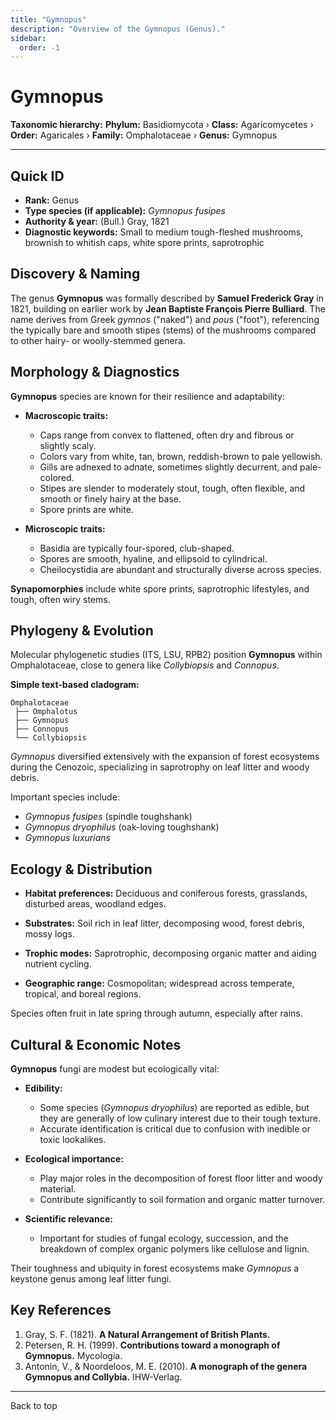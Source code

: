 ```yaml
---
title: "Gymnopus"
description: "Overview of the Gymnopus (Genus)."
sidebar:
  order: -1
---
```



# Gymnopus <Badge variant="note" text="Genus" />

**Taxonomic hierarchy:** **Phylum:** Basidiomycota › **Class:** Agaricomycetes › **Order:** Agaricales › **Family:** Omphalotaceae › **Genus:** Gymnopus

---

## Quick ID
* **Rank:** Genus  
* **Type species (if applicable):** _Gymnopus fusipes_  
* **Authority & year:** (Bull.) Gray, 1821  
* **Diagnostic keywords:** Small to medium tough-fleshed mushrooms, brownish to whitish caps, white spore prints, saprotrophic  

## Discovery & Naming
The genus **Gymnopus** was formally described by **Samuel Frederick Gray** in 1821, building on earlier work by **Jean Baptiste François Pierre Bulliard**. The name derives from Greek _gymnos_ ("naked") and _pous_ ("foot"), referencing the typically bare and smooth stipes (stems) of the mushrooms compared to other hairy- or woolly-stemmed genera.

## Morphology & Diagnostics
**Gymnopus** species are known for their resilience and adaptability:

- **Macroscopic traits:**
  - Caps range from convex to flattened, often dry and fibrous or slightly scaly.
  - Colors vary from white, tan, brown, reddish-brown to pale yellowish.
  - Gills are adnexed to adnate, sometimes slightly decurrent, and pale-colored.
  - Stipes are slender to moderately stout, tough, often flexible, and smooth or finely hairy at the base.
  - Spore prints are white.

- **Microscopic traits:**
  - Basidia are typically four-spored, club-shaped.
  - Spores are smooth, hyaline, and ellipsoid to cylindrical.
  - Cheilocystidia are abundant and structurally diverse across species.

**Synapomorphies** include white spore prints, saprotrophic lifestyles, and tough, often wiry stems.

## Phylogeny & Evolution
Molecular phylogenetic studies (ITS, LSU, RPB2) position **Gymnopus** within Omphalotaceae, close to genera like _Collybiopsis_ and _Connopus_.

**Simple text-based cladogram:**
```
Omphalotaceae
 ├── Omphalotus
 ├── Gymnopus
 ├── Connopus
 └── Collybiopsis
```
_Gymnopus_ diversified extensively with the expansion of forest ecosystems during the Cenozoic, specializing in saprotrophy on leaf litter and woody debris.

Important species include:

- _Gymnopus fusipes_ (spindle toughshank)
- _Gymnopus dryophilus_ (oak-loving toughshank)
- _Gymnopus luxurians_

## Ecology & Distribution
- **Habitat preferences:** Deciduous and coniferous forests, grasslands, disturbed areas, woodland edges.
- **Substrates:** Soil rich in leaf litter, decomposing wood, forest debris, mossy logs.
- **Trophic modes:** Saprotrophic, decomposing organic matter and aiding nutrient cycling.

- **Geographic range:** Cosmopolitan; widespread across temperate, tropical, and boreal regions.

Species often fruit in late spring through autumn, especially after rains.

## Cultural & Economic Notes
**Gymnopus** fungi are modest but ecologically vital:

- **Edibility:**
  - Some species (_Gymnopus dryophilus_) are reported as edible, but they are generally of low culinary interest due to their tough texture.
  - Accurate identification is critical due to confusion with inedible or toxic lookalikes.

- **Ecological importance:**
  - Play major roles in the decomposition of forest floor litter and woody material.
  - Contribute significantly to soil formation and organic matter turnover.

- **Scientific relevance:**
  - Important for studies of fungal ecology, succession, and the breakdown of complex organic polymers like cellulose and lignin.

Their toughness and ubiquity in forest ecosystems make _Gymnopus_ a keystone genus among leaf litter fungi.

## Key References
1. Gray, S. F. (1821). **A Natural Arrangement of British Plants.**  
2. Petersen, R. H. (1999). **Contributions toward a monograph of Gymnopus.** Mycologia.  
3. Antonín, V., & Noordeloos, M. E. (2010). **A monograph of the genera Gymnopus and Collybia.** IHW-Verlag.  

---

<LinkButton href="#top" variant="minimal" icon="arrow-up">
  Back to top
</LinkButton>

